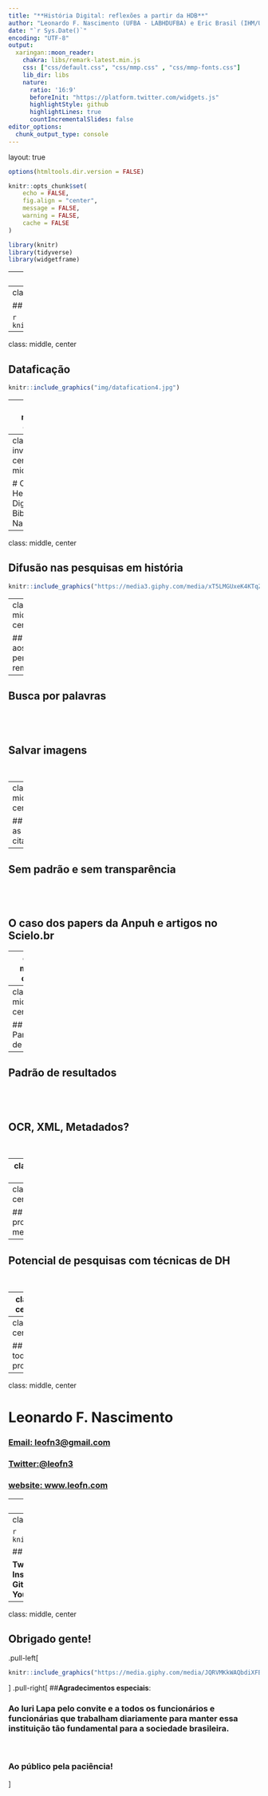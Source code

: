```yaml
---
title: "**História Digital: reflexões a partir da HDB**"
author: "Leonardo F. Nascimento (UFBA - LABHDUFBA) e Eric Brasil (IHM/UNILAB)"
date: "`r Sys.Date()`"
encoding: "UTF-8"
output:
  xaringan::moon_reader:
    chakra: libs/remark-latest.min.js
    css: ["css/default.css", "css/mmp.css" , "css/mmp-fonts.css"]
    lib_dir: libs
    nature:
      ratio: '16:9'
      beforeInit: "https://platform.twitter.com/widgets.js"
      highlightStyle: github
      highlightLines: true
      countIncrementalSlides: false
editor_options: 
  chunk_output_type: console
---
```

layout: true

```r
options(htmltools.dir.version = FALSE)

knitr::opts_chunk$set(
	echo = FALSE,
	fig.align = "center",
	message = FALSE,
	warning = FALSE,
	cache = FALSE
)
```

```r
library(knitr)
library(tidyverse)
library(widgetframe)
```

---
class: inverse, center, middle

# As fontes digitais de pesquisa

---
class: middle, center

## Traços digitais (digital data trace)

```r
knitr::include_graphics("img/socioloy.png")
```

---
class: middle, center

## Dataficação

```r
knitr::include_graphics("img/datafication4.jpg")
```

---
class: middle, center

## Digitalização de fontes históricas


```r
knitr::include_graphics("img/surv.jpg")
```

---
class: inverse, center, middle

# O caso da Hemeroteca Digital da Biblioteca Nacional

---
class: middle, center

## Difusão nas pesquisas em história

```r
knitr::include_graphics("https://media3.giphy.com/media/xT5LMGUxeK4KTqZG8g/giphy.gif?cid=ecf05e47b17o78f5yb81kt7ds59du581s4n940wzbk3i521g&rid=giphy.gif&ct=g")
```

---
class: middle, center

## Acesso aos periódicos remotamente 
<br>
--

## Busca por palavras
<br>
--

## Salvar imagens
<br>

---
class: middle, center

## Mas e as citações?
<br>
--

## Sem padrão e sem transparência  
<br>
--

## O caso dos papers da Anpuh e artigos no Scielo.br

---
class: middle, center

## Interface da HDB e seus impactos epistemológicos

```r
knitr::include_graphics("https://i.giphy.com/media/26n6WywJyh39n1pBu/giphy.webp")
```

---
class: middle, center

## Parâmetros de busca 
<br>
--

## Padrão de resultados
<br>
--

## OCR, XML, Metadados?
<br>

---
class: middle, center

## Por uma heurística digital


```r
knitr::include_graphics("https://i.imgur.com/D3nBfdJ.gif")
```

---
class: middle, center

## Registro de procedimentos metodológicos 
<br>
--

## Potencial de pesquisas com técnicas de DH
<br>

---
class: inverse, center, middle

# Para finalizar: Qual futuro da pesquisa histórica?

---
class: middle, center

## Seremos todos programadores?
<br>

---
class: middle, center  

# Leonardo F. Nascimento

### [Email: **leofn3@gmail.com**](mailto:leofn3@gmail.com) 

### [Twitter:**@leofn3**](http://www.twitter.com/leofn3) 

### [website: **www.leofn.com**](http://www.leofn.com)

---
class: middle, center  

# Eric Brasil

### [Email: **profericbrasil@unilab.edu.br**](mailto:profericbrasil@unilab.edu.br) 

### [Twitter:**@ericbrasiln**](http://www.twitter.com/ericbrailn) 

### [website: **ericbrasiln.github.io**](https://ericbrasiln.github.io/)

---
class: middle, center  

```r
knitr::include_graphics("img/logo_MA_color.png")
```

## Laboratório de Humanidades Digitais da UFBA

**Twitter**: [@labhdufba](https://twitter.com/labhdufba) 
<br>
**Instagram**: [@labhdufba](http://instagram.com/labhdufba)
<br>
**Github**: [https://github.com/LABHDUFBA](https://github.com/LABHDUFBA)
<br>
**Youtube**: [https://www.youtube.com/c/LABHDUFBA](https://www.youtube.com/c/LABHDUFBA)

---
class: middle, center

## Obrigado gente!

.pull-left[
```r
knitr::include_graphics("https://media.giphy.com/media/JQRVMKkWAQbdiXFBkg/giphy.gif")
```
]
.pull-right[
##**Agradecimentos especiais**:
<br>

### Ao Iuri Lapa pelo convite e a todos os funcionários e funcionárias que trabalham diariamente para manter essa instituição tão fundamental para a sociedade brasileira.
<br>

### Ao público pela paciência!
]

